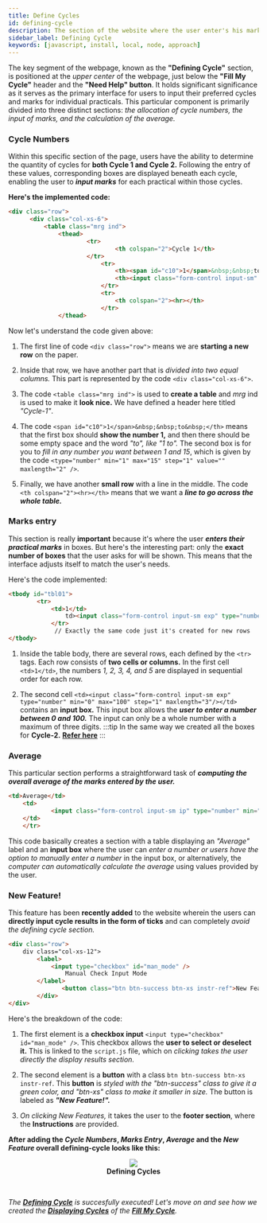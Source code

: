 ```yaml
---
title: Define Cycles
id: defining-cycle
description: The section of the website where the user enter's his marks.
sidebar_label: Defining Cycle
keywords: [javascript, install, local, node, approach]
---
```


The key segment of the webpage, known as the **"Defining Cycle"** section, is positioned at the *upper center* of the webpage, just below the **"Fill My Cycle"** header and the **"Need Help" button**. It holds significant significance as it serves as the primary interface for users to input their preferred cycles and marks for individual practicals. This particular component is primarily divided into three distinct sections: *the allocation of cycle numbers, the input of marks, and the calculation of the average.*

### Cycle Numbers

Within this specific section of the page, users have the ability to determine the quantity of cycles for **both Cycle 1 and Cycle 2.** Following the entry of these values, corresponding boxes are displayed beneath each cycle, enabling the user to ***input marks*** for each practical within those cycles.

**Here's the implemented code:**

  ```html title="index.html" {6,9-10}showLineNumbers
  <div class="row">
		<div class="col-xs-6">
			<table class="mrg ind">
				<thead>
						<tr>
								<th colspan="2">Cycle 1</th>
						</tr>
							<tr>
								<th><span id="c10">1</span>&nbsp;&nbsp;to&nbsp;</th>
								<th><input class="form-control input-sm" type="number" min="1" max="15" step="1" value="" id="c11" maxlength="2" /></th>
							</tr>
							<tr>
								<th colspan="2"><hr></th>
							</tr>
				</thead>

```                 
Now let's understand the code given above:

1. The first line of code `<div class="row">` means we are **starting a new row** on the paper.

2. Inside that row, we have another part that is *divided into two equal columns.* This part is represented by the code `<div class="col-xs-6">`.

3. The code `<table class="mrg ind">` is used to **create a table** and *mrg* ind is used to make it **look nice.** We have defined a header here titled *"Cycle-1"*.

4. The code `<span id="c10">1</span>&nbsp;&nbsp;to&nbsp;</th>` means that the first box should **show the number 1,** and then there should be some empty space and the word *"to", like "1 to".* The second box is for you to *fill in any number you want between 1 and 15*, which is given by the code `<type="number" min="1" max="15" step="1" value="" maxlength="2" />`.

5. Finally, we have another **small row** with a line in the middle. The code `<th colspan="2"><hr></th>` means that we want a ***line to go across the whole table.***

### Marks entry

This section is really **important** because it's where the user ***enters their practical marks*** in boxes. But here's the interesting part: only the **exact number of boxes** that the user asks for will be shown. This means that the interface adjusts itself to match the user's needs.

Here's the code implemented:

``` html title="index.html" {1,4} showLineNumbers
<tbody id="tbl01">
		<tr>
			<td>1</td>
				td><input class="form-control input-sm exp" type="number" min="0" max="100" step="1" maxlength="3"/></td>
			</tr>
             // Exactly the same code just it's created for new rows
</tbody>
```     
1. Inside the table body, there are several rows, each defined by the `<tr>` tags. Each row consists of **two cells or columns.** In the first cell `<td>1</td>`, the numbers *1, 2, 3, 4, and 5* are displayed in sequential order for each row.  

2. The second cell `<td><input class="form-control input-sm exp" type="number" min="0" max="100" step="1" maxlength="3"/></td>` contains an **input box.** This input box allows the ***user to enter a number between 0 and 100.*** The input can only be a whole number with a maximum of three digits.
:::tip
In the same way we created all the boxes for **Cycle-2.** **[Refer here](#cycle-numbers)**
:::

### Average 

This particular section performs a straightforward task of  ***computing the overall average of the marks entered by the user.***

``` html title="index.html" {3} showLineNumbers
<td>Average</td>
	<td>
			<input class="form-control input-sm ip" type="number" min="20" max="100" step="2" id="ip1" />
	</td>
	</tr>
```
This code basically creates a section with a table displaying an *"Average"* label and an **input box** where the user can *enter a number or users have the option to manually enter a number* in the input box, or alternatively, the *computer can automatically calculate the average* using values provided by the user.

### New Feature! 

This feature has been **recently added** to the website wherein the users can **directly input cycle results in the form of ticks** and can completely *avoid the defining cycle section.*

```html title="index.html" {4,7} showLineNumbers
<div class="row">
	div class="col-xs-12">
		<label>
			<input type="checkbox" id="man_mode" />
				Manual Check Input Mode
		</label>
			   <button class="btn btn-success btn-xs instr-ref">New Feature!</button>
		</div>
</div>
```
Here's the breakdown of the code:

1. The first element is a **checkbox input** `<input type="checkbox" id="man_mode" />`. This checkbox allows the **user to select or deselect it.** This is linked to the `script.js` file, which on *clicking takes the user directly the display results section.*

2. The second element is a **button** with a class `btn btn-success btn-xs instr-ref`. This **button** is *styled with the "btn-success" class to give it a green color, and "btn-xs" class to make it smaller in size.* The button is labeled as ***"New Feature!".*** 

3. *On clicking New Features,* it takes the user to the **footer section**, where the **Instructions** are provided.

**After adding the _Cycle Numbers_, _Marks Entry_, _Average_ and the _New Feature_ overall defining-cycle looks like this:**


<figure>
    <center><img src={pig} style={{ border: "2px solid gray"}} /></center>
    <center><b><figcaption>Defining Cycles</figcaption></b></center>
</figure>
<br />

_The [**Defining Cycle**](defining-cycle) is succesfully executed! Let's move on and see how we created the **[Displaying Cycles](displaying-cycle)** of the **[Fill My Cycle](https://fillmycycle.tcetmumbai.in)**._





